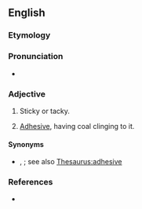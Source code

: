==English==

===Etymology===
{{suffix|en|clag|y}}

===Pronunciation===
* {{IPA|en|/klæɡiː/}}

===Adjective===
{{en-adj|er}}

# {{lb|en|of mud, tar, glue or the like}} Sticky or tacky.
# {{lb|en|specifically, of a roof in a mine}} [[adhesive|Adhesive]], having coal clinging to it.

====Synonyms====
* {{sense|sticky}} {{l|en|agglutinative}}, {{l|en|tenacious}}; see also [[Thesaurus:adhesive]]

===References===
* {{R:Webster 1913}}